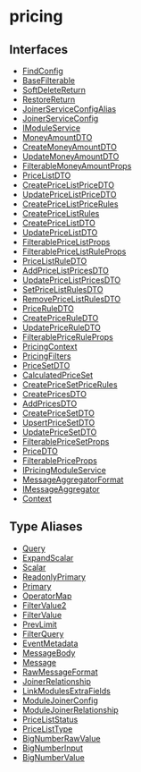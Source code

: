 
# pricing

## Interfaces

- [FindConfig](../../pricing/interfaces/pricing.FindConfig/page.mdx)
- [BaseFilterable](../../pricing/interfaces/pricing.BaseFilterable/page.mdx)
- [SoftDeleteReturn](../../pricing/interfaces/pricing.SoftDeleteReturn/page.mdx)
- [RestoreReturn](../../pricing/interfaces/pricing.RestoreReturn/page.mdx)
- [JoinerServiceConfigAlias](../../pricing/interfaces/pricing.JoinerServiceConfigAlias/page.mdx)
- [JoinerServiceConfig](../../pricing/interfaces/pricing.JoinerServiceConfig/page.mdx)
- [IModuleService](../../pricing/interfaces/pricing.IModuleService/page.mdx)
- [MoneyAmountDTO](../../pricing/interfaces/pricing.MoneyAmountDTO/page.mdx)
- [CreateMoneyAmountDTO](../../pricing/interfaces/pricing.CreateMoneyAmountDTO/page.mdx)
- [UpdateMoneyAmountDTO](../../pricing/interfaces/pricing.UpdateMoneyAmountDTO/page.mdx)
- [FilterableMoneyAmountProps](../../pricing/interfaces/pricing.FilterableMoneyAmountProps/page.mdx)
- [PriceListDTO](../../pricing/interfaces/pricing.PriceListDTO/page.mdx)
- [CreatePriceListPriceDTO](../../pricing/interfaces/pricing.CreatePriceListPriceDTO/page.mdx)
- [UpdatePriceListPriceDTO](../../pricing/interfaces/pricing.UpdatePriceListPriceDTO/page.mdx)
- [CreatePriceListPriceRules](../../pricing/interfaces/pricing.CreatePriceListPriceRules/page.mdx)
- [CreatePriceListRules](../../pricing/interfaces/pricing.CreatePriceListRules/page.mdx)
- [CreatePriceListDTO](../../pricing/interfaces/pricing.CreatePriceListDTO/page.mdx)
- [UpdatePriceListDTO](../../pricing/interfaces/pricing.UpdatePriceListDTO/page.mdx)
- [FilterablePriceListProps](../../pricing/interfaces/pricing.FilterablePriceListProps/page.mdx)
- [FilterablePriceListRuleProps](../../pricing/interfaces/pricing.FilterablePriceListRuleProps/page.mdx)
- [PriceListRuleDTO](../../pricing/interfaces/pricing.PriceListRuleDTO/page.mdx)
- [AddPriceListPricesDTO](../../pricing/interfaces/pricing.AddPriceListPricesDTO/page.mdx)
- [UpdatePriceListPricesDTO](../../pricing/interfaces/pricing.UpdatePriceListPricesDTO/page.mdx)
- [SetPriceListRulesDTO](../../pricing/interfaces/pricing.SetPriceListRulesDTO/page.mdx)
- [RemovePriceListRulesDTO](../../pricing/interfaces/pricing.RemovePriceListRulesDTO/page.mdx)
- [PriceRuleDTO](../../pricing/interfaces/pricing.PriceRuleDTO/page.mdx)
- [CreatePriceRuleDTO](../../pricing/interfaces/pricing.CreatePriceRuleDTO/page.mdx)
- [UpdatePriceRuleDTO](../../pricing/interfaces/pricing.UpdatePriceRuleDTO/page.mdx)
- [FilterablePriceRuleProps](../../pricing/interfaces/pricing.FilterablePriceRuleProps/page.mdx)
- [PricingContext](../../pricing/interfaces/pricing.PricingContext/page.mdx)
- [PricingFilters](../../pricing/interfaces/pricing.PricingFilters/page.mdx)
- [PriceSetDTO](../../pricing/interfaces/pricing.PriceSetDTO/page.mdx)
- [CalculatedPriceSet](../../pricing/interfaces/pricing.CalculatedPriceSet/page.mdx)
- [CreatePriceSetPriceRules](../../pricing/interfaces/pricing.CreatePriceSetPriceRules/page.mdx)
- [CreatePricesDTO](../../pricing/interfaces/pricing.CreatePricesDTO/page.mdx)
- [AddPricesDTO](../../pricing/interfaces/pricing.AddPricesDTO/page.mdx)
- [CreatePriceSetDTO](../../pricing/interfaces/pricing.CreatePriceSetDTO/page.mdx)
- [UpsertPriceSetDTO](../../pricing/interfaces/pricing.UpsertPriceSetDTO/page.mdx)
- [UpdatePriceSetDTO](../../pricing/interfaces/pricing.UpdatePriceSetDTO/page.mdx)
- [FilterablePriceSetProps](../../pricing/interfaces/pricing.FilterablePriceSetProps/page.mdx)
- [PriceDTO](../../pricing/interfaces/pricing.PriceDTO/page.mdx)
- [FilterablePriceProps](../../pricing/interfaces/pricing.FilterablePriceProps/page.mdx)
- [IPricingModuleService](../../pricing/interfaces/pricing.IPricingModuleService/page.mdx)
- [MessageAggregatorFormat](../../pricing/interfaces/pricing.MessageAggregatorFormat/page.mdx)
- [IMessageAggregator](../../pricing/interfaces/pricing.IMessageAggregator/page.mdx)
- [Context](../../pricing/interfaces/pricing.Context/page.mdx)

## Type Aliases

- [Query](../../pricing/types/pricing.Query/page.mdx)
- [ExpandScalar](../../pricing/types/pricing.ExpandScalar/page.mdx)
- [Scalar](../../pricing/types/pricing.Scalar/page.mdx)
- [ReadonlyPrimary](../../pricing/types/pricing.ReadonlyPrimary/page.mdx)
- [Primary](../../pricing/types/pricing.Primary/page.mdx)
- [OperatorMap](../../pricing/types/pricing.OperatorMap/page.mdx)
- [FilterValue2](../../pricing/types/pricing.FilterValue2/page.mdx)
- [FilterValue](../../pricing/types/pricing.FilterValue/page.mdx)
- [PrevLimit](../../pricing/types/pricing.PrevLimit/page.mdx)
- [FilterQuery](../../pricing/types/pricing.FilterQuery/page.mdx)
- [EventMetadata](../../pricing/types/pricing.EventMetadata/page.mdx)
- [MessageBody](../../pricing/types/pricing.MessageBody/page.mdx)
- [Message](../../pricing/types/pricing.Message/page.mdx)
- [RawMessageFormat](../../pricing/types/pricing.RawMessageFormat/page.mdx)
- [JoinerRelationship](../../pricing/types/pricing.JoinerRelationship/page.mdx)
- [LinkModulesExtraFields](../../pricing/types/pricing.LinkModulesExtraFields/page.mdx)
- [ModuleJoinerConfig](../../pricing/types/pricing.ModuleJoinerConfig/page.mdx)
- [ModuleJoinerRelationship](../../pricing/types/pricing.ModuleJoinerRelationship/page.mdx)
- [PriceListStatus](../../pricing/types/pricing.PriceListStatus/page.mdx)
- [PriceListType](../../pricing/types/pricing.PriceListType/page.mdx)
- [BigNumberRawValue](../../pricing/types/pricing.BigNumberRawValue/page.mdx)
- [BigNumberInput](../../pricing/types/pricing.BigNumberInput/page.mdx)
- [BigNumberValue](../../pricing/types/pricing.BigNumberValue/page.mdx)
